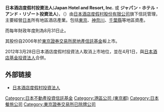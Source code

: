 '''日本酒店度假村投資法人'''('''Japan Hotel and Resort, Inc.''' 或 '''ジャパン・ホテル・アンド・リゾート投資法人''')，（{{tyo|8981}}）由[[日本酒店度假村股份有限公司|日本酒店度假村股份有限公司]]旗下信託管理，主要經營[[日本|日本]]所有地區酒店產業。包括[[東京|東京]]、[[神奈川縣|神奈川]]、[[千葉縣|千葉縣]]等地區資產。

而每年財政年度則為8月31日止。

其股份自2006年於[[東京證券交易所|東京證券交易所]][[房地產信託基金|房地產信託基金]]板上市。

2012年3月28日日本酒店度假村投資法人取消上市地位，並在4月1日，與[[日本酒店基金投資法人|日本酒店基金投資法人]]合併。

== 外部链接 ==
*[http://www.jhrth.com/ 日本酒店度假村投資法人] {{Wayback|url=http://www.jhrth.com/ |date=20190822153308 }}

[[Category:日本不動產投資信託基金|Category:日本不動產投資信託基金]]
[[Category:港區公司_(東京都)|Category:港區公司 (東京都)]]
[[Category:日本餐旅公司|Category:日本餐旅公司]]
[[Category:東京證券交易所已除牌公司|Category:東京證券交易所已除牌公司]]